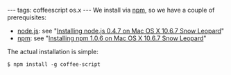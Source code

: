 ---
tags: coffeescript os.x
---
We install via [[npm]], so we have a couple of prerequisites:

* [[node.js]]: see "[[Installing node.js 0.4.7 on Mac OS X 10.6.7 Snow Leopard]]"
* [[npm]]: see "[[Installing npm 1.0.6 on Mac OS X 10.6.7 Snow Leopard]]"

The actual installation is simple:

<pre lang="shell">$ npm install -g coffee-script</pre>
